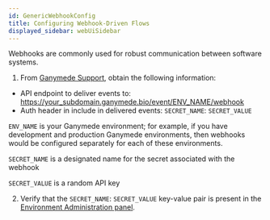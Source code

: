 ```yaml
---
id: GenericWebhookConfig
title: Configuring Webhook-Driven Flows
displayed_sidebar: webUiSidebar
---
```


Webhooks are commonly used for robust communication between software systems.

1. From [Ganymede Support](../Support.mdx), obtain the following information:

- API endpoint to deliver events to: https://your_subdomain.ganymede.bio/event/ENV_NAME/webhook
- Auth header in include in delivered events: `SECRET_NAME`: `SECRET_VALUE`

`ENV_NAME` is your Ganymede environment; for example, if you have development and production Ganymede environments, then webhooks would be configured separately for each of these environments.

`SECRET_NAME` is a designated name for the secret associated with the webhook

`SECRET_VALUE` is a random API key

2. Verify that the `SECRET_NAME`: `SECRET_VALUE` key-value pair is present in the [Environment Administration panel](../admin/AdminControls.mdx).
